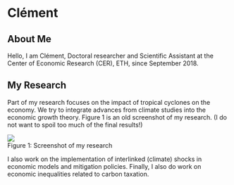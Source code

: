 # Clément

## About Me
Hello, I am Clément, Doctoral researcher and Scientific Assistant at the Center of Economic Research (CER), ETH, since September 2018. 

## My Research

Part of my research focuses on the impact of tropical cyclones on the economy. We try to integrate advances from climate studies into the economic growth theory. Figure 1 is an old screenshot of my research. (I do not want to spoil too much of the final results!)

<div align="center">
<img src="images/clement_old_plot.png">
<div class="caption-half"> Figure 1: Screenshot of my research </div>
</div>

I also work on the implementation of interlinked (climate) shocks in economic models and mitigation policies. Finally, I also do work on economic inequalities related to carbon taxation.